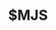 ---
title: $MJS
searchable: false
icon: GlobeIcon
asIndexPage: true
description: |
  Руководство по соглашениям о файлах Nextra подробно описывает структуру и организацию файлов и каталогов в проекте Nextra, включая использование файлов `page.mdx`, `_meta.js` и `mdx-components.js`, а также каталогов `content` и `src`.
---